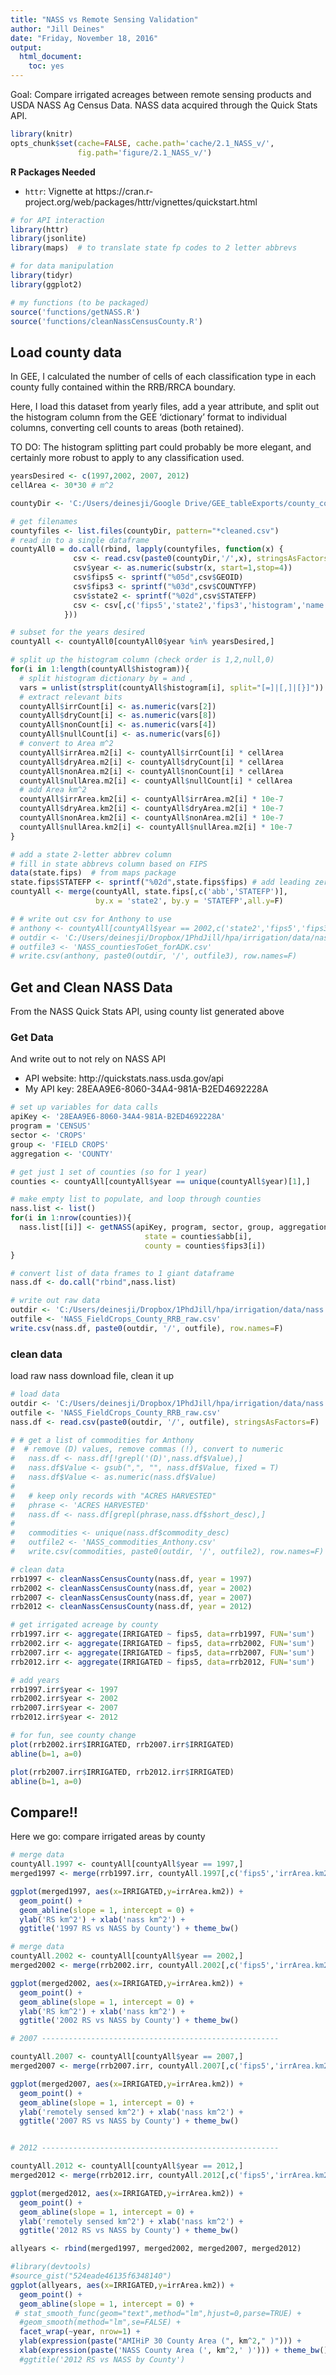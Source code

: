 ```yaml
---
title: "NASS vs Remote Sensing Validation"
author: "Jill Deines"
date: "Friday, November 18, 2016"
output: 
  html_document:
    toc: yes
---
```


Goal: Compare irrigated acreages between remote sensing products and USDA NASS Ag Census Data. NASS data acquired through the Quick Stats API.


```r
library(knitr)
opts_chunk$set(cache=FALSE, cache.path='cache/2.1_NASS_v/',
               fig.path='figure/2.1_NASS_v/')
```

**R Packages Needed**

* `httr`: Vignette at https://cran.r-project.org/web/packages/httr/vignettes/quickstart.html

```r
# for API interaction
library(httr) 
library(jsonlite)
library(maps)  # to translate state fp codes to 2 letter abbrevs

# for data manipulation
library(tidyr)
library(ggplot2)

# my functions (to be packaged)
source('functions/getNASS.R')
source('functions/cleanNassCensusCounty.R')
```


## Load county data
In GEE, I calculated the number of cells of each classification type in each county fully contained within the RRB/RRCA boundary.

Here, I load this dataset from yearly files, add a year attribute, and split out the histogram column from the GEE 'dictionary' format to individual columns, converting cell counts to areas (both retained).

TO DO: The histogram splitting part could probably be more elegant, and certainly more robust to apply to any classification used.


```r
yearsDesired <- c(1997,2002, 2007, 2012)
cellArea <- 30*30 # m^2

countyDir <- 'C:/Users/deinesji/Google Drive/GEE_tableExports/county_counts_RRB_test2_cleaned'

# get filenames
countyfiles <- list.files(countyDir, pattern="*cleaned.csv")
# read in to a single dataframe
countyAll0 = do.call(rbind, lapply(countyfiles, function(x) {
              csv <- read.csv(paste0(countyDir,'/',x), stringsAsFactors = FALSE)
              csv$year <- as.numeric(substr(x, start=1,stop=4))
              csv$fips5 <- sprintf("%05d",csv$GEOID)
              csv$fips3 <- sprintf("%03d",csv$COUNTYFP)
              csv$state2 <- sprintf("%02d",csv$STATEFP)
              csv <- csv[,c('fips5','state2','fips3','histogram','name','year')]
            }))

# subset for the years desired
countyAll <- countyAll0[countyAll0$year %in% yearsDesired,]

# split up the histogram column (check order is 1,2,null,0)
for(i in 1:length(countyAll$histogram)){
  # split histogram dictionary by = and ,
  vars = unlist(strsplit(countyAll$histogram[i], split="[=]|[,]|[}]"))
  # extract relevant bits
  countyAll$irrCount[i] <- as.numeric(vars[2])  
  countyAll$dryCount[i] <- as.numeric(vars[8])
  countyAll$nonCount[i] <- as.numeric(vars[4])
  countyAll$nullCount[i] <- as.numeric(vars[6])
  # convert to Area m^2
  countyAll$irrArea.m2[i] <- countyAll$irrCount[i] * cellArea
  countyAll$dryArea.m2[i] <- countyAll$dryCount[i] * cellArea
  countyAll$nonArea.m2[i] <- countyAll$nonCount[i] * cellArea
  countyAll$nullArea.m2[i] <- countyAll$nullCount[i] * cellArea
  # add Area km^2
  countyAll$irrArea.km2[i] <- countyAll$irrArea.m2[i] * 10e-7 
  countyAll$dryArea.km2[i] <- countyAll$dryArea.m2[i] * 10e-7
  countyAll$nonArea.km2[i] <- countyAll$nonArea.m2[i] * 10e-7
  countyAll$nullArea.km2[i] <- countyAll$nullArea.m2[i] * 10e-7
}

# add a state 2-letter abbrev column
# fill in state abbrevs column based on FIPS
data(state.fips)  # from maps package
state.fips$STATEFP <- sprintf("%02d",state.fips$fips) # add leading zero
countyAll <- merge(countyAll, state.fips[,c('abb','STATEFP')], 
                   by.x = 'state2', by.y = 'STATEFP',all.y=F)

# # write out csv for Anthony to use
# anthony <- countyAll[countyAll$year == 2002,c('state2','fips5','fips3','abb')]
# outdir <- 'C:/Users/deinesji/Dropbox/1PhdJill/hpa/irrigation/data/nass'
# outfile3 <- 'NASS_countiesToGet_forADK.csv'
# write.csv(anthony, paste0(outdir, '/', outfile3), row.names=F)
```

## Get and Clean NASS Data
From the NASS Quick Stats API, using county list generated above

### Get Data 
And write out to not rely on NASS API

* API website: http://quickstats.nass.usda.gov/api
* My API key: 28EAA9E6-8060-34A4-981A-B2ED4692228A

```r
# set up variables for data calls
apiKey <- '28EAA9E6-8060-34A4-981A-B2ED4692228A'
program = 'CENSUS'
sector <- 'CROPS'
group <- 'FIELD CROPS'
aggregation <- 'COUNTY'

# get just 1 set of counties (so for 1 year)
counties <- countyAll[countyAll$year == unique(countyAll$year)[1],]

# make empty list to populate, and loop through counties
nass.list <- list()
for(i in 1:nrow(counties)){
  nass.list[[i]] <- getNASS(apiKey, program, sector, group, aggregation, 
                              state = counties$abb[i],
                              county = counties$fips3[i])
}

# convert list of data frames to 1 giant dataframe
nass.df <- do.call("rbind",nass.list)

# write out raw data
outdir <- 'C:/Users/deinesji/Dropbox/1PhdJill/hpa/irrigation/data/nass'
outfile <- 'NASS_FieldCrops_County_RRB_raw.csv'
write.csv(nass.df, paste0(outdir, '/', outfile), row.names=F)
```


### clean data
load raw nass download file, clean it up

```r
# load data
outdir <- 'C:/Users/deinesji/Dropbox/1PhdJill/hpa/irrigation/data/nass'
outfile <- 'NASS_FieldCrops_County_RRB_raw.csv'
nass.df <- read.csv(paste0(outdir, '/', outfile), stringsAsFactors=F)

# # get a list of commodities for Anthony
#  # remove (D) values, remove commas (!), convert to numeric
#   nass.df <- nass.df[!grepl('(D)',nass.df$Value),]
#   nass.df$Value <- gsub(",", "", nass.df$Value, fixed = T)
#   nass.df$Value <- as.numeric(nass.df$Value)
#   
#   # keep only records with "ACRES HARVESTED"
#   phrase <- 'ACRES HARVESTED'
#   nass.df <- nass.df[grepl(phrase,nass.df$short_desc),]
# 
#   commodities <- unique(nass.df$commodity_desc)
#   outfile2 <- 'NASS_commodities_Anthony.csv'
#   write.csv(commodities, paste0(outdir, '/', outfile2), row.names=F)

# clean data
rrb1997 <- cleanNassCensusCounty(nass.df, year = 1997)
rrb2002 <- cleanNassCensusCounty(nass.df, year = 2002)
rrb2007 <- cleanNassCensusCounty(nass.df, year = 2007)
rrb2012 <- cleanNassCensusCounty(nass.df, year = 2012)

# get irrigated acreage by county
rrb1997.irr <- aggregate(IRRIGATED ~ fips5, data=rrb1997, FUN='sum')
rrb2002.irr <- aggregate(IRRIGATED ~ fips5, data=rrb2002, FUN='sum')
rrb2007.irr <- aggregate(IRRIGATED ~ fips5, data=rrb2007, FUN='sum')
rrb2012.irr <- aggregate(IRRIGATED ~ fips5, data=rrb2012, FUN='sum')

# add years
rrb1997.irr$year <- 1997
rrb2002.irr$year <- 2002
rrb2007.irr$year <- 2007
rrb2012.irr$year <- 2012

# for fun, see county change
plot(rrb2002.irr$IRRIGATED, rrb2007.irr$IRRIGATED)
abline(b=1, a=0)

plot(rrb2007.irr$IRRIGATED, rrb2012.irr$IRRIGATED)
abline(b=1, a=0)
```

## Compare!!

Here we go: compare irrigated areas by county

```r
# merge data
countyAll.1997 <- countyAll[countyAll$year == 1997,]
merged1997 <- merge(rrb1997.irr, countyAll.1997[,c('fips5','irrArea.km2')])

ggplot(merged1997, aes(x=IRRIGATED,y=irrArea.km2)) +
  geom_point() +
  geom_abline(slope = 1, intercept = 0) + 
  ylab('RS km^2') + xlab('nass km^2') +
  ggtitle('1997 RS vs NASS by County') + theme_bw()

# merge data
countyAll.2002 <- countyAll[countyAll$year == 2002,]
merged2002 <- merge(rrb2002.irr, countyAll.2002[,c('fips5','irrArea.km2')])

ggplot(merged2002, aes(x=IRRIGATED,y=irrArea.km2)) +
  geom_point() +
  geom_abline(slope = 1, intercept = 0) + 
  ylab('RS km^2') + xlab('nass km^2') +
  ggtitle('2002 RS vs NASS by County') + theme_bw()

# 2007 -----------------------------------------------------

countyAll.2007 <- countyAll[countyAll$year == 2007,]
merged2007 <- merge(rrb2007.irr, countyAll.2007[,c('fips5','irrArea.km2')])

ggplot(merged2007, aes(x=IRRIGATED,y=irrArea.km2)) +
  geom_point() +
  geom_abline(slope = 1, intercept = 0) + 
  ylab('remotely sensed km^2') + xlab('nass km^2') +
  ggtitle('2007 RS vs NASS by County') + theme_bw()


# 2012 -----------------------------------------------------

countyAll.2012 <- countyAll[countyAll$year == 2012,]
merged2012 <- merge(rrb2012.irr, countyAll.2012[,c('fips5','irrArea.km2')])

ggplot(merged2012, aes(x=IRRIGATED,y=irrArea.km2)) +
  geom_point() +
  geom_abline(slope = 1, intercept = 0) + 
  ylab('remotely sensed km^2') + xlab('nass km^2') +
  ggtitle('2012 RS vs NASS by County') + theme_bw()
```

```r
allyears <- rbind(merged1997, merged2002, merged2007, merged2012)

#library(devtools)
#source_gist("524eade46135f6348140")
ggplot(allyears, aes(x=IRRIGATED,y=irrArea.km2)) +
  geom_point() +
  geom_abline(slope = 1, intercept = 0) + 
 # stat_smooth_func(geom="text",method="lm",hjust=0,parse=TRUE) +
  #geom_smooth(method="lm",se=FALSE) +
  facet_wrap(~year, nrow=1) +
  ylab(expression(paste("AMIHiP 30 County Area (", km^2," )"))) + 
  xlab(expression(paste('NASS County Area (', km^2,' )'))) + theme_bw() #+
  #ggtitle('2012 RS vs NASS by County')  
```


